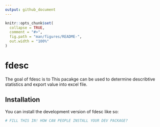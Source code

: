 ```yaml
---
output: github_document
---
```


<!-- README.md is generated from README.Rmd. Please edit that file -->

```r
knitr::opts_chunk$set(
  collapse = TRUE,
  comment = "#>",
  fig.path = "man/figures/README-",
  out.width = "100%"
)
```

# fdesc

<!-- badges: start -->
<!-- badges: end -->

The goal of fdesc is to This pacakge can be used to determine describtive statistics and export value into excel file.

## Installation

You can install the development version of fdesc like so:

``` r
# FILL THIS IN! HOW CAN PEOPLE INSTALL YOUR DEV PACKAGE?
```
